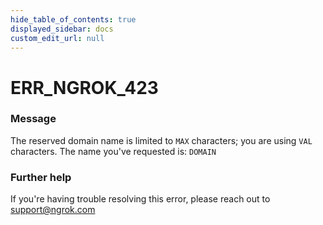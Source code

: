 ```yaml
---
hide_table_of_contents: true
displayed_sidebar: docs
custom_edit_url: null
---
```



# ERR_NGROK_423

### Message

The reserved domain name is limited to `MAX` characters; you are using `VAL` characters.
The name you've requested is: `DOMAIN`

### Further help

If you're having trouble resolving this error, please reach out to [support@ngrok.com](mailto:support@ngrok.com?subject=Help%20with%20ERR_NGROK_423)

<ErrorDetails error="err_ngrok_423" />
